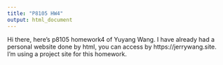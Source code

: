 ```yaml
---
title: "P8105 HW4"
output: html_document
---
```


Hi there, here's p8105 homework4 of Yuyang Wang. I have already had a personal website done by html, you can access by https://jerrywang.site. I'm using a project site for this homework.


